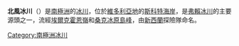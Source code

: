 {{coord|76|40|S|161|18|E|display=title}}

'''北風冰川'''（{{lang-en|Northwind Glacier}}）是[[南極洲|南極洲]]的[[冰川|冰川]]，位於[[維多利亞地|維多利亞地]]的[[斯科特海岸|斯科特海岸]]，是[[弗賴冰川|弗賴冰川]]的主要源頭之一，流經[[埃爾克霍恩嶺|埃爾克霍恩嶺]]和[[桑克冰原島峰|桑克冰原島峰]]，由[[新西蘭|新西蘭]]探險隊命名。

{{DEFAULTSORT:Northwind Glacier}}
[[Category:南極洲冰川|Category:南極洲冰川]]


{{ScottCoast-geo-stub}}